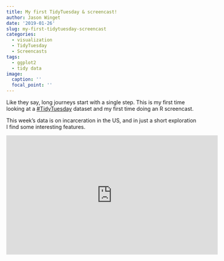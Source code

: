 ```yaml
---
title: My first TidyTuesday & screencast!
author: Jason Winget
date: '2019-01-26'
slug: my-first-tidytuesday-screencast
categories:
  - visualization
  - TidyTuesday
  - Screencasts
tags:
  - ggplot2
  - tidy data
image:
  caption: ''
  focal_point: ''
---
```


Like they say, long journeys start with a single step. This is my first time looking at a [#TidyTuesday](https://thomasmock.netlify.com/post/tidytuesday-a-weekly-social-data-project-in-r/) dataset and my first time doing an R screencast.

This week's data is on incarceration in the US, and in just a short exploration I find some interesting features.

<iframe width="560" height="315" src="http://www.youtube.com/embed/hY5GiFK3kPw?rel=0" frameborder="0" allowfullscreen></iframe>
